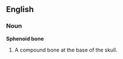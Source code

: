 {{wikipedia}}
==English==
===Noun===
'''Sphenoid bone'''

#A compound bone at the base of the skull.